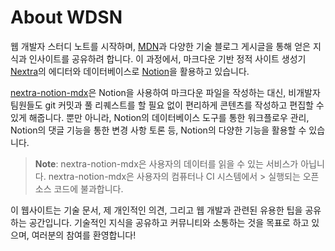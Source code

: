 # About WDSN

웹 개발자 스터디 노트를 시작하며, [MDN](https://developer.mozilla.org/)과 다양한 기술 블로그 게시글을 통해 얻은 지식과 인사이트를 공유하려 합니다. 이 과정에서, 마크다운 기반 정적 사이트 생성기 [Nextra](https://nextra.site/)의 에디터와 데이터베이스로 [Notion](https://notion.so/)을 활용하고 있습니다.

[nextra-notion-mdx](https://github.com/BonhaengLee/nextra-notion-mdx)은 Notion을 사용하여 마크다운 파일을 작성하는 대신, 비개발자 팀원들도 git 커밋과 풀 리퀘스트를 할 필요 없이 편리하게 콘텐츠를 작성하고 편집할 수 있게 해줍니다. 뿐만 아니라, Notion의 데이터베이스 도구를 통한 워크플로우 관리, Notion의 댓글 기능을 통한 변경 사항 토론 등, Notion의 다양한 기능을 활용할 수 있습니다.

> **Note**: nextra-notion-mdx은 사용자의 데이터를 읽을 수 있는 서비스가 아닙니다. nextra-notion-mdx은 사용자의 컴퓨터나 CI 시스템에서 > 실행되는 오픈 소스 코드에 불과합니다.

이 웹사이트는 기술 문서, 제 개인적인 의견, 그리고 웹 개발과 관련된 유용한 팁을 공유하는 공간입니다. 기술적인 지식을 공유하고 커뮤니티와 소통하는 것을 목표로 하고 있으며, 여러분의 참여를 환영합니다!
